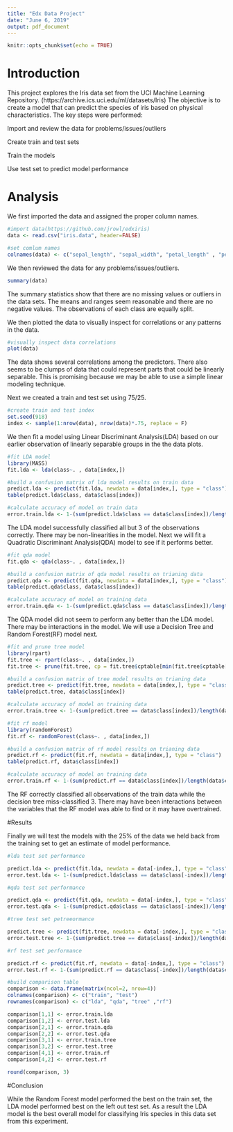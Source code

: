 ---
title: "Edx Data Project"
date: "June 6, 2019"
output: pdf_document
---

```{r setup, include=FALSE}
knitr::opts_chunk$set(echo = TRUE)
```

# Introduction

This project explores the Iris data set from the UCI Machine Learning Repository. (https://archive.ics.uci.edu/ml/datasets/Iris) The objective is to create a model that can predict the species of iris based on physical characteristics. The key steps were performed:

  Import and review the data for problems/issues/outliers
  
  Create train and test sets
  
  Train the models
  
  Use test set to predict model performance
  
# Analysis

We first imported the data and assigned the proper column names.

```{r}
#import data(https://github.com/jrowl/edxiris)
data <- read.csv("iris.data", header=FALSE)

#set comlum names
colnames(data) <- c("sepal_length", "sepal_width", "petal_length" , "petal_width" , "class")

```

We then reviewed the data for any problems/issues/outliers.

```{r}
summary(data)
```

The summary statistics show that there are no missing values or outliers in the data sets. The means and ranges seem reasonable and there are no negative values. The observations of each class are equally split.

We then plotted the data to visually inspect for correlations or any patterns in the data.

```{r}
#visually inspect data correlations
plot(data)

```

The data shows several correlations among the predictors. There also seems to be clumps of data that could represent parts that could be linearly separable. This is promising because we may be able to use a simple linear modeling technique.

Next we created a train and test set using 75/25.

```{r}
#create train and test index
set.seed(918)
index <- sample(1:nrow(data), nrow(data)*.75, replace = F)
```

We then fit a model using Linear Discriminant Analysis(LDA) based on our earlier observation of linearly separable groups in the the data plots.

```{r}
#fit LDA model
library(MASS)
fit.lda <- lda(class~. , data[index,])

#build a confusion matrix of lda model results on train data
predict.lda <- predict(fit.lda, newdata = data[index,], type = "class")
table(predict.lda$class, data$class[index])

#calculate accuracy of model on train data
error.train.lda <- 1-(sum(predict.lda$class == data$class[index])/length(data$class[index]))
```

The LDA model successfully classified all but 3 of the observations correctly. There may be non-linearities in the model. Next we will fit a Quadratic Discriminant Analysis(QDA) model to see if it performs better.

```{r}
#fit qda model
fit.qda <- qda(class~. , data[index,])

#build a confusion matrix of qda model results on trianing data
predict.qda <- predict(fit.qda, newdata = data[index,], type = "class")
table(predict.qda$class, data$class[index])

#calculate accuracy of model on training data
error.train.qda <- 1-(sum(predict.qda$class == data$class[index])/length(data$class[index]))
```

The QDA model did not seem to perform any better than the LDA model. There may be interactions in the model. We will use a Decision Tree and Random Forest(RF) model next.

```{r}
#fit and prune tree model
library(rpart)
fit.tree <- rpart(class~. , data[index,])
fit.tree <- prune(fit.tree, cp = fit.tree$cptable[min(fit.tree$cptable[,3]) == fit.tree$cptable[,3],1])

#build a confusion matrix of tree model results on trianing data
predict.tree <- predict(fit.tree, newdata = data[index,], type = "class" , cp = fit.tree$cptable[min(fit.tree$cptable[,3]) == fit.tree$cptable[,3],1])
table(predict.tree, data$class[index])

#calculate accuracy of model on training data
error.train.tree <- 1-(sum(predict.tree == data$class[index])/length(data$class[index]))

#fit rf model
library(randomForest)
fit.rf <- randomForest(class~. , data[index,])

#build a confusion matrix of rf model results on trianing data
predict.rf <- predict(fit.rf, newdata = data[index,], type = "class")
table(predict.rf, data$class[index])

#calculate accuracy of model on training data
error.train.rf <- 1-(sum(predict.rf == data$class[index])/length(data$class[index]))

```

The RF correctly classified all observations of the train data while the decision tree miss-classified 3. There may have been interactions between the variables that the RF model was able to find or it may have overtrained.

#Results

Finally we will test the models with the 25% of the data we held back from the training set to get an estimate of model performance.

```{r}
#lda test set performance

predict.lda <- predict(fit.lda, newdata = data[-index,], type = "class")
error.test.lda <- 1-(sum(predict.lda$class == data$class[-index])/length(data$class[-index]))

#qda test set performance

predict.qda <- predict(fit.qda, newdata = data[-index,], type = "class")
error.test.qda <- 1-(sum(predict.qda$class == data$class[-index])/length(data$class[-index]))

#tree test set petreeormance

predict.tree <- predict(fit.tree, newdata = data[-index,], type = "class")
error.test.tree <- 1-(sum(predict.tree == data$class[-index])/length(data$class[-index]))

#rf test set performance

predict.rf <- predict(fit.rf, newdata = data[-index,], type = "class")
error.test.rf <- 1-(sum(predict.rf == data$class[-index])/length(data$class[-index]))

#build comparison table
comparison <- data.frame(matrix(ncol=2, nrow=4))
colnames(comparison) <- c("train", "test")
rownames(comparison) <- c("lda", "qda", "tree" ,"rf")

comparison[1,1] <- error.train.lda
comparison[1,2] <- error.test.lda
comparison[2,1] <- error.train.qda
comparison[2,2] <- error.test.qda
comparison[3,1] <- error.train.tree
comparison[3,2] <- error.test.tree
comparison[4,1] <- error.train.rf
comparison[4,2] <- error.test.rf

round(comparison, 3)
```

#Conclusion 

While the Random Forest model performed the best on the train set, the LDA model performed best on the left out test set. As a result the LDA model is the best overall model for classifying Iris species in this data set from this experiment.



